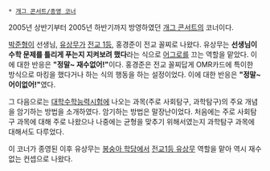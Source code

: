  * [[개그 콘서트/종영 코너]]

{{{#!html
<iframe width="420" height="315" src="//www.youtube.com/embed/OpvRUsmpEDI" frameborder="0" allowfullscreen></iframe>
}}}

2005년 상반기부터 2005년 하반기까지 방영하였던 [[개그 콘서트]]의 코너이다.

[[박준형]]이 선생님, [[유상무]]가 [[전교 1등]], 홍경준이 전교 꼴찌로 나왔다. 유상무는 '''선생님이 수학 문제를 틀리게 푸는지 지켜보려 했다'''라는 식으로 [[어그로]]를 끄는 역할을 맡았다. 이에 대한 반응은 '''"정말~ 재수없어!"'''이다. 홍경준은 전교 꼴찌답게 OMR카드에 특이한 방식으로 마킹을 했다거나 하는 식의 행동을 하는 설정이었다. 이에 대한 반응은 '''"정말~ 어이없어!"'''였다.

그 다음으로는 [[대학수학능력시험]]에 나오는 과목(주로 사회탐구, 과학탐구)의 주요 개념을 암기하는 방법을 소개하였다. 암기하는 방법은 말장난이었다. 처음에는 주로 사회탐구 과목에 대해 주로 나왔으나 나중에는 균형을 맞추기 위해서였는지 과학탐구 과목에 대해서도 다루었다.

이 코너가 종영된 이후 유상무는 [[봉숭아 학당]]에서 [[전교1등 유상무]] 역할을 맡아 역시 재수없는 컨셉으로 나왔다.

